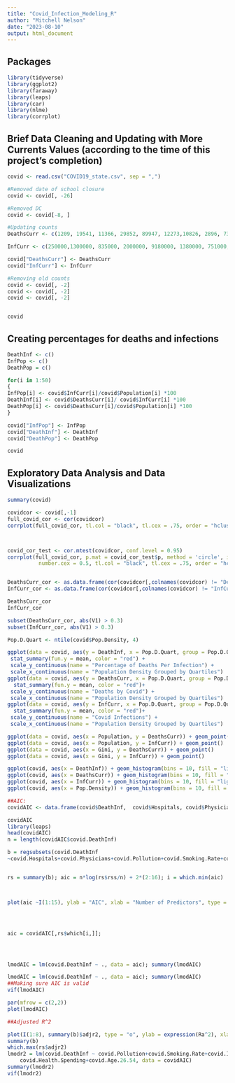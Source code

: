 ```yaml
---
title: "Covid_Infection_Modeling_R"
author: "Mitchell Nelson"
date: "2023-08-10"
output: html_document
---
```


## Packages

```r
library(tidyverse)
library(ggplot2)
library(faraway)
library(leaps)
library(car)
library(nlme)
library(corrplot)
```


## Brief Data Cleaning and Updating with More Currents Values (according to the time of this project's completion)

```r
covid <- read.csv("COVID19_state.csv", sep = ",")

#Removed date of school closure
covid <- covid[, -26]

#Removed DC
covid <- covid[-8, ]

#Updating counts
DeathsCurr <- c(1209, 19541, 11366, 29852, 89947, 12273,10826, 2896, 73789, 36217, 1404, 9510, 4921, 37849, 23535,8524, 15322, 17220, 20219, 14422, 2280, 35935, 12752, 20192, 12423, 3262, 23373, 2304, 4195, 2472, 33371, 7438, 10684, 67548, 38360, 14219, 7478, 44578, 3532, 17734, 2901, 25846, 88146, 4740, 20124, 629, 12703, 14402, 6823, 1807)

InfCurr <- c(250000,1300000, 835000, 2000000, 9180000, 1380000, 751000, 261000, 5900000,  2440000, 239000, 761000, 445000,3120000,1700000, 773000, 1330000, 1240000, 1740000,1030000,  242000, 2410000, 1440000, 1430000, 797000, 274000, 2650000, 241000, 497000,307000 , 2240000, 521000, 717000, 5090000, 2690000, 1040000, 714000, 2800000,368000, 1470000, 238000 , 1980000,6730000, 931000,  1690000,122000, 1480000, 1600000 , 500000, 156000  )

covid["DeathsCurr"] <- DeathsCurr
covid["InfCurr"] <- InfCurr

#Removing old counts
covid <- covid[, -2]
covid <- covid[, -2]
covid <- covid[, -2]


covid

```
## Creating percentages for deaths and infections
```r
DeathInf <- c()
InfPop <- c()
DeathPop = c()

for(i in 1:50)
{
InfPop[i] <- covid$InfCurr[i]/covid$Population[i] *100
DeathInf[i] <- covid$DeathsCurr[i]/ covid$InfCurr[i] *100
DeathPop[i] <- covid$DeathsCurr[i]/covid$Population[i] *100
}

covid["InfPop"] <- InfPop
covid["DeathInf"] <- DeathInf
covid["DeathPop"] <- DeathPop

covid

```

## Exploratory Data Analysis and Data Visualizations

```r
summary(covid)
```


```r
covidcor <- covid[,-1]
full_covid_cor <- cor(covidcor)
corrplot(full_covid_cor, tl.col = "black", tl.cex = .75, order = "hclust")



covid_cor_test <- cor.mtest(covidcor, conf.level = 0.95)
corrplot(full_covid_cor, p.mat = covid_cor_test$p, method = 'circle', insig='blank',
          number.cex = 0.5, tl.col = "black", tl.cex = .75, order = "hclust")


DeathsCurr_cor <- as.data.frame(cor(covidcor[,colnames(covidcor) != "DeathsCurr"], covidcor$DeathsCurr))
InfCurr_cor <- as.data.frame(cor(covidcor[,colnames(covidcor) != "InfCurr"], covidcor$InfCurr))

DeathsCurr_cor
InfCurr_cor

subset(DeathsCurr_cor, abs(V1) > 0.3)
subset(InfCurr_cor, abs(V1) > 0.3)
```

```r
Pop.D.Quart <- ntile(covid$Pop.Density, 4)

ggplot(data = covid, aes(y = DeathInf, x = Pop.D.Quart, group = Pop.D.Quart)) + geom_boxplot(fill = "light blue") +
 stat_summary(fun.y = mean, color = "red") + 
 scale_y_continuous(name = "Percentage of Deaths Per Infection") +
 scale_x_continuous(name = "Population Density Grouped by Quartiles")
ggplot(data = covid, aes(y = DeathsCurr, x = Pop.D.Quart, group = Pop.D.Quart)) + geom_boxplot(fill = "light blue") + 
  stat_summary(fun.y = mean, color = "red")+ 
 scale_y_continuous(name = "Deaths by Covid") +
 scale_x_continuous(name = "Population Density Grouped by Quartiles")
ggplot(data = covid, aes(y = InfCurr, x = Pop.D.Quart, group = Pop.D.Quart)) + geom_boxplot(fill = "light blue") + 
  stat_summary(fun.y = mean, color = "red")+ 
 scale_y_continuous(name = "Covid Infections") +
 scale_x_continuous(name = "Population Density Grouped by Quartiles")
```

```r
ggplot(data = covid, aes(x = Population, y = DeathsCurr)) + geom_point()
ggplot(data = covid, aes(x = Population, y = InfCurr)) + geom_point()
ggplot(data = covid, aes(x = Gini, y = DeathsCurr)) + geom_point()
ggplot(data = covid, aes(x = Gini, y = InfCurr)) + geom_point()
```


```r
ggplot(covid, aes(x = DeathInf)) + geom_histogram(bins = 10, fill = "light blue", color = "black") 
ggplot(covid, aes(x = DeathsCurr)) + geom_histogram(bins = 10, fill = "light blue", color = "black") 
ggplot(covid, aes(x = InfCurr)) + geom_histogram(bins = 10, fill = "light blue", color = "black") 
ggplot(covid, aes(x = Pop.Density)) + geom_histogram(bins = 10, fill = "light blue", color = "black") 
```

```r

##AIC:
covidAIC <- data.frame(covid$DeathInf,  covid$Hospitals, covid$Physicians, covid$Pollution, covid$Smoking.Rate, covid$GDP, covid$ICU.Beds, covid$Income, covid$Gini, covid$Respiratory.Deaths, covid$Flu.Deaths, covid$Health.Spending, covid$Unemployment, covid$Age.0.25,covid$Age.26.54, covid$Age.55.)

covidAIC
library(leaps)
head(covidAIC)
n = length(covidAIC$covid.DeathInf)

b = regsubsets(covid.DeathInf
~covid.Hospitals+covid.Physicians+covid.Pollution+covid.Smoking.Rate+covid.GDP+covid.ICU.Beds+covid.Income+covid.Gini+covid.Respiratory.Deaths+covid.Flu.Deaths+covid.Health.Spending+covid.Unemployment+covid.Age.0.25+covid.Age.26.54+covid.Age.55., data = covidAIC)


rs = summary(b); aic = n*log(rs$rss/n) + 2*(2:16); i = which.min(aic)



plot(aic ~I(1:15), ylab = "AIC", xlab = "Number of Predictors", type = "o")




aic = covidAIC[,rs$which[i,]];




lmodAIC = lm(covid.DeathInf ~ ., data = aic); summary(lmodAIC)
```




```r

lmodAIC = lm(covid.DeathInf ~ ., data = aic); summary(lmodAIC)
##Making sure AIC is valid
vif(lmodAIC)

par(mfrow = c(2,2))
plot(lmodAIC)
```


```r
##Adjusted R^2

plot(I(1:8), summary(b)$adjr2, type = "o", ylab = expression(Ra^2), xlab = "Number of Predictors", )
summary(b)
which.max(rs$adjr2)
lmodr2 = lm(covid.DeathInf ~ covid.Pollution+covid.Smoking.Rate+covid.Income+covid.Gini+covid.Respiratory.Deaths+
    covid.Health.Spending+covid.Age.26.54, data = covidAIC)
summary(lmodr2)
vif(lmodr2)
```
















